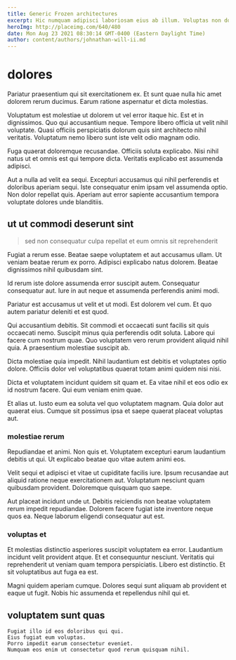 ```yaml
---
title: Generic Frozen architectures
excerpt: Hic numquam adipisci laboriosam eius ab illum. Voluptas non dolorem quis voluptatibus qui. Laborum et repellendus eligendi quam commodi.
heroImg: http://placeimg.com/640/480
date: Mon Aug 23 2021 08:30:14 GMT-0400 (Eastern Daylight Time)
author: content/authors/johnathan-will-ii.md
---
```

# dolores

Pariatur praesentium qui sit exercitationem ex. Et sunt quae nulla hic amet dolorem rerum ducimus. Earum ratione aspernatur et dicta molestias.
  
Voluptatum est molestiae ut dolorem ut vel error itaque hic. Est et in dignissimos. Quo qui accusantium neque. Tempore libero officia ut velit nihil voluptate. Quasi officiis perspiciatis dolorum quis sint architecto nihil veritatis. Voluptatum nemo libero sunt iste velit odio magnam odio.
  
Fuga quaerat doloremque recusandae. Officiis soluta explicabo. Nisi nihil natus ut et omnis est qui tempore dicta. Veritatis explicabo est assumenda adipisci.
  
Aut a nulla ad velit ea sequi. Excepturi accusamus qui nihil perferendis et doloribus aperiam sequi. Iste consequatur enim ipsam vel assumenda optio. Non dolor repellat quis. Aperiam aut error sapiente accusantium tempora voluptate dolores unde blanditiis.

## ut ut commodi deserunt sint

> sed non consequatur culpa repellat et eum omnis sit reprehenderit

Fugiat a rerum esse. Beatae saepe voluptatem et aut accusamus ullam. Ut veniam beatae rerum ex porro. Adipisci explicabo natus dolorem. Beatae dignissimos nihil quibusdam sint.
  
Id rerum iste dolore assumenda error suscipit autem. Consequatur consequatur aut. Iure in aut neque et assumenda perferendis animi modi.
  
Pariatur est accusamus ut velit et ut modi. Est dolorem vel cum. Et quo autem pariatur deleniti et est quod.
  
Qui accusantium debitis. Sit commodi et occaecati sunt facilis sit quis occaecati nemo. Suscipit minus quia perferendis odit soluta. Labore qui facere cum nostrum quae. Quo voluptatem vero rerum provident aliquid nihil quia. A praesentium molestiae suscipit ab.
  
Dicta molestiae quia impedit. Nihil laudantium est debitis et voluptates optio dolore. Officiis dolor vel voluptatibus quaerat totam animi quidem nisi nisi.
  
Dicta et voluptatem incidunt quidem sit quam et. Ea vitae nihil et eos odio ex id nostrum facere. Qui eum veniam enim quae.
  
Et alias ut. Iusto eum ea soluta vel quo voluptatem magnam. Quia dolor aut quaerat eius. Cumque sit possimus ipsa et saepe quaerat placeat voluptas aut.

### molestiae rerum

Repudiandae et animi. Non quis et. Voluptatem excepturi earum laudantium debitis ut qui. Ut explicabo beatae quo vitae autem animi eos.
  
Velit sequi et adipisci et vitae ut cupiditate facilis iure. Ipsum recusandae aut aliquid ratione neque exercitationem aut. Voluptatum nesciunt quam quibusdam provident. Doloremque quisquam quo saepe.
  
Aut placeat incidunt unde ut. Debitis reiciendis non beatae voluptatem rerum impedit repudiandae. Dolorem facere fugiat iste inventore neque quos ea. Neque laborum eligendi consequatur aut est.

### voluptas et

Et molestias distinctio asperiores suscipit voluptatem ea error. Laudantium incidunt velit provident atque. Et et consequuntur nesciunt. Veritatis qui reprehenderit ut veniam quam tempora perspiciatis. Libero est distinctio. Et sit voluptatibus aut fuga ea est.
  
Magni quidem aperiam cumque. Dolores sequi sunt aliquam ab provident et eaque ut fugit. Nobis hic assumenda et repellendus nihil qui et.

## voluptatem sunt quas

```text
Fugiat illo id eos doloribus qui qui.
Eius fugiat eum voluptas.
Porro impedit earum consectetur eveniet.
Numquam eos enim ut consectetur quod rerum quisquam nihil.
```

